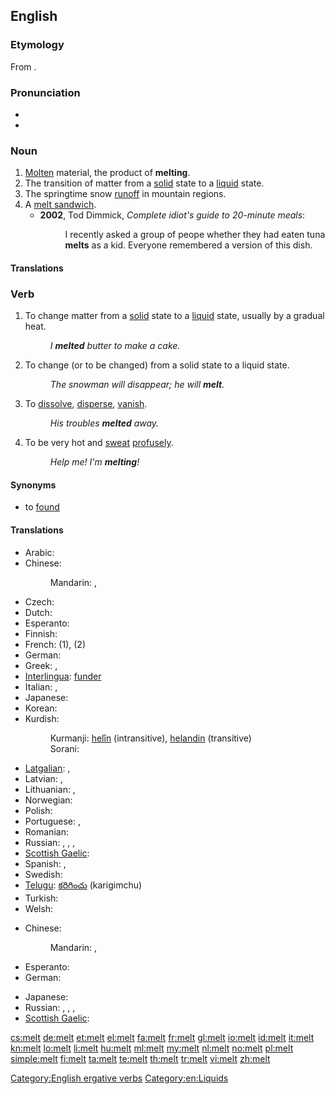 {{also|mélt}}
==English==

===Etymology===
From {{etyl|ang}} {{term|meltan|lang=ang}}.

===Pronunciation===
* {{audio|en-us-melt.ogg|Audio (US)}}
* {{rhymes|ɛlt}}

===Noun===
{{en-noun|s|-}}

# [[molten|Molten]] material, the product of '''melting'''.
# The transition of matter from a [[solid]] state to a [[liquid]] state.
# The springtime snow [[runoff]] in mountain regions.
# A [[melt sandwich]].
#* '''2002''', Tod Dimmick, ''Complete idiot's guide to 20-minute meals‎'':
#*: I recently asked a group of peope whether they had eaten tuna '''melts''' as a kid. Everyone remembered a version of this dish.

====Translations====

===Verb===
{{en-verb|melts|melting|'''[[melted]]''' or rarely '''[[molt]]'''|'''[[melted]]''' or '''[[molten]]'''}}

# {{transitive}} To change matter from a [[solid]] state to a [[liquid]] state, usually by a gradual heat.
#: ''I '''melted''' butter to make a cake.''
# {{intransitive|ergative}} To change (or to be changed) from a solid state to a liquid state.
#: ''The snowman will disappear; he will '''melt'''.''
# {{intransitive|figuratively|colloquial}} To [[dissolve]], [[disperse]], [[vanish]].
#: ''His troubles '''melted''' away.''
# {{intransitive|colloquial}} To be very hot and [[sweat]] [[profuse]]ly.
#: ''Help me! I'm '''melting'''!''

====Synonyms====
* {{sense|change from solid to liquid}} to [[found#Etymology 3|found]]

====Translations====
{{trans-top|to change from a solid to a liquid}}
* Arabic: {{t|ar|انصهر|tr=inSáhara|sc=Arab}}
* Chinese:
*: Mandarin: {{qualifier|snow, ice}} {{t|zh|融化|tr=rónghuà|sc=Hani}}, {{qualifier|metal}} {{t|zh|熔化|tr=rónghuà|sc=Hani}}
* Czech: {{t-|cs|tavit}}
* Dutch: {{t+|nl|smelten}}
* Esperanto: {{t+|eo|fandi|xs=Esperanto}}
* Finnish: {{t+|fi|sulaa}}
* French: {{t+|fr|fondre}} (1), {{t|fr|se dissoudre}} (2)
* German: {{t+|de|schmelzen}}
* Greek: {{t+|el|τήκω}}, {{t|el|λίωνω}}
* [[Interlingua]]: [[funder]]
* Italian: {{t+|it|sciogliere}}, {{t+|it|fondere}}
* Japanese: {{t|ja|溶ける|tr=とける, tokeru|sc=Jpan}}
* Korean: {{t|ko|녹다|tr=nokda|sc=Kore}}
* Kurdish:
*: Kurmanji: [[helîn]] (intransitive), [[helandin]] (transitive)
*: Sorani: {{t|ku|توانه‌وه‌|tr=twAnawa|sc=ku-Arab}}
{{trans-mid}}
* [[Latgalian]]: {{qualifier|snow, ice, butter}} {{tø|ltg|laistīs}}, {{qualifier|metal}} {{tø|ltg|laydinuot}}
* Latvian: {{t|lv|kust}}, {{t|lv|kausēt}}
* Lithuanian: {{t|lt|tirpti}}, {{t|lt|leistis}}
* Norwegian: {{t+|no|smelte}}
* Polish: {{t-|pl|topić}}
* Portuguese: {{t+|pt|derreter}}, {{t+|pt|fundir}}
* Romanian: {{t+|ro|topi}}
* Russian: {{qualifier|snow, ice, butter, hope}} {{t|ru|таять|tr=tájat’}} {{impf}}, {{t|ru|растаять|tr=rastájat’|sc=Cyrl}} {{pf.}}, {{qualifier|metal, plastic}} {{t|ru|плавиться|tr=plávit’sja}} {{impf}}, {{t|ru|расплавиться|tr=rasplávit’sja|sc=Cyrl}} {{pf.}}
* [[Scottish Gaelic]]: {{t-|gd|leagh|xs=Scottish Gaelic}}
* Spanish: {{t-|es|derretir}}, {{t|es|derretirse}}
* Swedish: {{t+|sv|smälta}}
* [[Telugu]]: [[కరిగించు]] (karigimchu)
* Turkish: {{t|tr|erimek}}
* Welsh: {{t|cy|toddi}}
{{trans-bottom}}

{{trans-top|to change or be changed from a solid to a liquid}}
* Chinese:
*: Mandarin: {{t|zh|使融化|tr=shǐ rónghuà|sc=Hani}}, {{t|zh|使熔化|tr=shǐ rónghuà|sc=Hani}}
* Esperanto: {{t-|eo|fandiĝi|xs=Esperanto}}
* German: {{t|de|zum Schmelzen bringen}}
{{trans-mid}}
* Japanese: {{t|ja|溶かす|tr=とかす, tokasu|sc=Jpan}}
* Russian: {{t|ru|растапливать|tr=rastáplivat'|sc=Cyrl}} {{impf}}, {{t|ru|растопить|tr=rastopít'|sc=Cyrl}} {{pf.}}, {{t|ru|расплавлять|tr=rasplavlját'|sc=Cyrl}} {{impf}}, {{t|ru|расплавить|tr=rasplávit’|sc=Cyrl}} {{pf.}}
* [[Scottish Gaelic]]: {{t-|gd|leagh|xs=Scottish Gaelic}}
{{trans-bottom}}

[[Category:English ergative verbs]]
[[Category:en:Liquids]]

[[cs:melt]]
[[de:melt]]
[[et:melt]]
[[el:melt]]
[[fa:melt]]
[[fr:melt]]
[[gl:melt]]
[[io:melt]]
[[id:melt]]
[[it:melt]]
[[kn:melt]]
[[lo:melt]]
[[li:melt]]
[[hu:melt]]
[[ml:melt]]
[[my:melt]]
[[nl:melt]]
[[no:melt]]
[[pl:melt]]
[[simple:melt]]
[[fi:melt]]
[[ta:melt]]
[[te:melt]]
[[th:melt]]
[[tr:melt]]
[[vi:melt]]
[[zh:melt]]